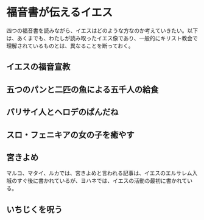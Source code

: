 # 福音書が伝えるイエス

四つの福音書を読みながら、イエスはどのような方なのか考えていきたい。以下は、あくまでも、わたしが読み取ったイエス像であり、一般的にキリスト教会で理解されているものとは、異なることを断っておく。

## イエスの福音宣教

## 五つのパンと二匹の魚による五千人の給食

## パリサイ人とヘロデのぱんだね

## スロ・フェニキアの女の子を癒やす

## 宮きよめ

マルコ、マタイ、ルカでは、宮きよめと言われる記事は、イエスのエルサレム入城のすぐ後に書かれているが、ヨハネでは、イエスの活動の最初に書かれている。

## いちじくを呪う
